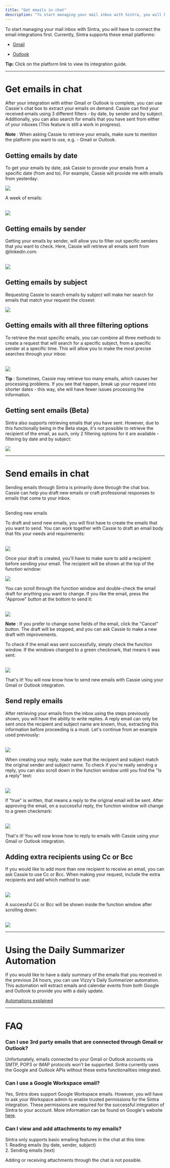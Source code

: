 ```yaml
---
title: "Get emails in chat"
description: "To start managing your mail inbox with Sintra, you will have to connect the email integrations first. Currently, Sintra supports these email platforms:"
---
```


To start managing your mail inbox with Sintra, you will have to connect the email integrations first. Currently, Sintra supports these email platforms:

  * [Gmail](https://help.sintra.ai/en/articles/10383940-integrating-your-google-account-to-sintra)

  * [Outlook](https://help.sintra.ai/en/articles/10383990-integrating-your-microsoft-account-to-sintra)




**Tip:** Click on the platform link to view its integration guide.

* * *

# Get emails in chat

After your integration with either Gmail or Outlook is complete, you can use Cassie's chat box to extract your emails on demand. Cassie can find your received emails using 3 different filters - by date, by sender and by subject. Additionally, you can also search for emails that you have sent from either of your inboxes (This feature is still a work in progress).

**Note** : When asking Cassie to retrieve your emails, make sure to mention the platform you want to use, e.g. - Gmail or Outlook.

## Getting emails by date

To get your emails by date, ask Cassie to provide your emails from a specific date (from and to). For example, Cassie will provide me with emails from yesterday:

![](https://downloads.intercomcdn.com/i/o/s36tbegb/1521599190/fd946987b609cad3f6c019fcd1c3/image.png?expires=1754573400&signature=bc0de8d18fca1ccaf4fa6dc5f68615dd5625aa1589ecd021660a6839572062db&req=dSUlF8x3lIBWWfMW1HO4zW1T0svKcllaQeaWU%2F6cY4uxZrZSORrqs1pL6YUz%0AHztc%0A)

  
A week of emails:  
​

![](https://downloads.intercomcdn.com/i/o/s36tbegb/1521601682/098a3973dbeae61eb6d43ee254ba/image.png?expires=1754573400&signature=d4d606a197ce89a1561f3af8d2ce4524a781cdae53a0b7460ca016f16e672eed&req=dSUlF89%2BnIdXW%2FMW1HO4zRUtD0i64x7TrSKfq%2FaCcXHh%2FFILUHm5IspnJOl2%0AKYPo%0A)

## Getting emails by sender

Getting your emails by sender, will allow you to filter out specific senders that you want to check. Here, Cassie will retrieve all emails sent from @linkedin.com:  
​

![](https://downloads.intercomcdn.com/i/o/s36tbegb/1521608074/5727d1dbdceaa0c3173b67e1c5c8/image.png?expires=1754573400&signature=15c0355a08023178e2b292a423803813b8ea3cb57d86802b51b9189d28b37130&req=dSUlF89%2BlYFYXfMW1HO4zWXhSOtROW5k2lZndgg0TcoQnG4o5cnmfSIoDl4m%0AN%2Bvh%0A)

## Getting emails by subject

Requesting Cassie to search emails by subject will make her search for emails that match your request the closest: 

![](https://downloads.intercomcdn.com/i/o/s36tbegb/1521614651/6f36fd166f79d4d0aefaef93c498/image.png?expires=1754573400&signature=e1a75df25032a9c29efd67a271297ac05d7f5bebc2241268536a4d7d4faa1ed9&req=dSUlF89%2FmYdaWPMW1HO4zd3j5qe9ond0v159CWDVjMhnCGQ5ibxMgLNnQWDZ%0AgVQ6%0A)

## Getting emails with all three filtering options

To retrieve the most specific emails, you can combine all three methods to create a request that will search for a specific subject, from a specific sender at a specific time. This will allow you to make the most precise searches through your inbox:  
​

![](https://downloads.intercomcdn.com/i/o/s36tbegb/1521622542/46dd434029fbba639df7c3c24343/image.png?expires=1754573400&signature=02adb1256b621c7ad9375e655001f943773fafb3b2fc2bbb87b25a955588bce4&req=dSUlF898n4RbW%2FMW1HO4zWmVB9Bzb29zAZ1fZ4Pl5NRoa16sQ%2FRHGTyvpOaA%0AIVyx%0A)

**Tip** : Sometimes, Cassie may retrieve too many emails, which causes her processing problems. If you see that happen, break up your request into shorter dates - this way, she will have fewer issues processing the information.

## Getting sent emails (Beta)

Sintra also supports retrieving emails that you have sent. However, due to this functionally being in the Beta stage, it's not possible to retrieve the recipient of the email, as such, only 2 filtering options for it are available - filtering by date and by subject:

![](https://downloads.intercomcdn.com/i/o/s36tbegb/1521798918/ccaeb41156193fc083ca0e18d793/image.png?expires=1754573400&signature=bf01b7640600df0322571ea960eb980230a7ed026d23fd9e8527b82895f1bcd4&req=dSUlF853lYheUfMW1HO4zdO0gNtCD5JJfbRTx2hI9%2BpVeo%2B1WYr4RADi0CBB%0APkNR%0A)

* * *

# Send emails in chat

Sending emails through Sintra is primarily done through the chat box. Cassie can help you draft new emails or craft professional responses to emails that come to your inbox.

##   
Sending new emails

To draft and send new emails, you will first have to create the emails that you want to send. You can work together with Cassie to draft an email body that fits your needs and requirements:  
​

![](https://downloads.intercomcdn.com/i/o/s36tbegb/1521642918/0274d95693d1bbceaf620322abf7/image.png?expires=1754573400&signature=38be30844623e8010e614efcde3a3b0d09cc7caa37da861e5203c8e433fefdbb&req=dSUlF896n4heUfMW1HO4zZ7ot%2FVWb25kRlOgLvKeXfaMF6tq2kWznvmw5RbY%0AWIxM%0A)

Once your draft is created, you'll have to make sure to add a recipient before sending your email. The recipient will be shown at the top of the function window:

![](https://downloads.intercomcdn.com/i/o/s36tbegb/1521646222/1ec2ccd8378eaf5912fcee84c8ac/image.png?expires=1754573400&signature=ca6f1ccaed5a9bb1af258a0c3ce2a7496506532bb482b98540b9e9dfb68c4eb3&req=dSUlF896m4NdW%2FMW1HO4zTEIBUNZ1QhIHsqS05ojqZNo9BD1xkfFryD6iYsm%0AruGZ%0A)

  
You can scroll through the function window and double-check the email draft for anything you want to change. If you like the email, press the "Approve" button at the bottom to send it:  
​

![](https://downloads.intercomcdn.com/i/o/s36tbegb/1521649291/353472b21af1e2ebc6edd0e6cb4d/image.png?expires=1754573400&signature=2d8447225947d1de61a06267c1510ca58d7202d4bdae0f6e76b838a0b3c70dfb&req=dSUlF896lINWWPMW1HO4zUgdVkmVmuhON4RTxg75gjbhbolD0U4CTgNW4CUX%0AtQqF%0A)

**Note** : If you prefer to change some fields of the email, click the "Cancel" button. The draft will be stopped, and you can ask Cassie to make a new draft with improvements. 

To check if the email was sent successfully, simply check the function window. If the windows changed to a green checkmark, that means it was sent:  
​

![](https://downloads.intercomcdn.com/i/o/s36tbegb/1521659147/7c029238d3cf11db1c24df172e1b/image.png?expires=1754573400&signature=98d8812419653c29ce67032abef12f39b25ff5425df1bb93cbe596e9f37496f0&req=dSUlF897lIBbXvMW1HO4zU9Xzh5oJVNhwlpsPWPQtoz2gKODdmxQle4skyQZ%0AQ27n%0A)

  
That's it! You will now know how to send new emails with Cassie using your Gmail or Outlook integration.

## Send reply emails

After retrieving your emails from the inbox using the steps previously shown, you will have the ability to write replies. A reply email can only be sent once the recipient and subject name are known, thus, extracting this information before proceeding is a must. Let's continue from an example used previously:  
​

![](https://downloads.intercomcdn.com/i/o/s36tbegb/1521732250/a717e1d48299ae630f73cb6fbefd/image.png?expires=1754573400&signature=ee465ee37d8792f676e46e79c10dd2bc777380309333ff64dacd8a742a84b5bc&req=dSUlF859n4NaWfMW1HO4zS8DMHh3tQ6VPcdUxa1fFq%2BVBe%2FOm0QbNCjPxEgl%0AvTwD%0A)

  
When creating your reply, make sure that the recipient and subject match the original sender and subject name. To check if you're really sending a reply, you can also scroll down in the function window until you find the "Is a reply" text:  
​

![](https://downloads.intercomcdn.com/i/o/s36tbegb/1521734972/460c8e1c89f764944f103bbe133f/image.png?expires=1754573400&signature=46ab118f295c4063429aa1e855d1a3987914b06e6be7f74f9ec13d9f5753e754&req=dSUlF859mYhYW%2FMW1HO4zfwnF2Ks2V%2FbRnqcr1xIUGxJD4p2wAgKl%2BCcMZBp%0Aecue%0A)

If "true" is written, that means a reply to the original email will be sent. After approving the email, on a successful reply, the function window will change to a green checkmark:  
​

![](https://downloads.intercomcdn.com/i/o/s36tbegb/1521737546/daa529a54092c60c54188466dc16/image.png?expires=1754573400&signature=bd448499d799b30860604414a909b57d8ec2e7b569f592d210c47ff09122dda7&req=dSUlF859moRbX%2FMW1HO4zR6Lhl5JJyabwoEK2OP1fTpoRW0jDVyTIxLl77EN%0A7FIz%0A)

That's it! You will now know how to reply to emails with Cassie using your Gmail or Outlook integration.

## Adding extra recipients using Cc or Bcc

If you would like to add more than one recipient to receive an email, you can ask Cassie to use Cc or Bcc. When making your request, include the extra recipients and add which method to use:  
​

![](https://downloads.intercomcdn.com/i/o/s36tbegb/1521748448/89bffcf4ed4c21ad0d8939a96d89/image.png?expires=1754573400&signature=ff3e20aefb1ce2d0d42e0ba83a3d259d5890a81815cc793d971d426c3dac45aa&req=dSUlF856lYVbUfMW1HO4zV5xXlYYzJ0b58GN76ujQ6GWkOwLBnqq8UwlSGHO%0Ahe9v%0A)

  
A successful Cc or Bcc will be shown inside the function window after scrolling down:  
​

![](https://downloads.intercomcdn.com/i/o/s36tbegb/1521749476/d9c2f9f7e97cf7fcd783c606d582/image.png?expires=1754573400&signature=ec2a8b776cc27f676da2ee9ce71c74c794e1d8cd7349cac9b6efcbd732025497&req=dSUlF856lIVYX%2FMW1HO4zbiEKZ4DXeaSoABS%2BLf%2F5XQbsEEp0e5XRfXq%2B3KM%0AjnAp%0A)

* * *

# Using the Daily Summarizer Automation

If you would like to have a daily summary of the emails that you received in the previous 24 hours, you can use Vizzy's Daily Summarizer automation. This automation will extract emails and calendar events from both Google and Outlook to provide you with a daily update.

[Automations explained](https://help.sintra.ai/en/articles/9823490-automations-explained)

* * *

# FAQ

### Can I use 3rd party emails that are connected through Gmail or Outlook?

Unfortunately, emails connected to your Gmail or Outlook accounts via SMTP, POP3 or IMAP protocols won't be supported. Sintra currently uses the Google and Outlook APIs without these extra functionalities integrated.

### Can I use a Google Workspace email?

Yes, Sintra does support Google Workspace emails. However, you will have to ask your Workspace admin to enable trusted permissions for the Sintra integration. These permissions are required for the successful integration of Sintra to your account. More information can be found on Google's website [here](https://support.google.com/a/answer/7281227?hl=en).

### Can I view and add attachments to my emails?

Sintra only supports basic emailing features in the chat at this time:   
1\. Reading emails (by date, sender, subject)  
2\. Sending emails (text)

Adding or receiving attachments through the chat is not possible.